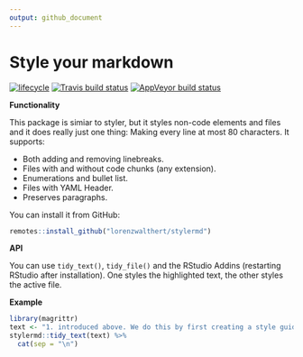 ```yaml
---
output: github_document
---
```

# Style your markdown

[![lifecycle](https://img.shields.io/badge/lifecycle-experimental-orange.svg)](https://www.tidyverse.org/lifecycle/#experimental)
[![Travis build status](https://travis-ci.org/lorenzwalthert/stylermd.svg?branch=master)](https://travis-ci.org/lorenzwalthert/stylermd)
[![AppVeyor build status](https://ci.appveyor.com/api/projects/status/github/lorenzwalthert/stylermd?branch=master&svg=true)](https://ci.appveyor.com/project/lorenzwalthert/stylermd)

**Functionality**

This package is simiar to styler, but it styles non-code elements and files
and it does really just one thing: Making every line at most 80 characters. It
supports:

* Both adding and removing linebreaks.
* Files with and without code chunks (any extension).
* Enumerations and bullet list.
* Files with YAML Header.
* Preserves paragraphs.


You can install it from GitHub:
```r
remotes::install_github("lorenzwalthert/stylermd")
```
**API**

You can use `tidy_text()`, `tidy_file()` and the RStudio Addins (restarting
RStudio after installation). One styles the highlighted text, the other styles 
the active file.

**Example**

```r
library(magrittr)
text <- "1. introduced above. We do this by first creating a style guide with the designated wrapper function `create_style_guide()`. It takes transformer"
stylermd::tidy_text(text) %>%
  cat(sep = "\n")
```


